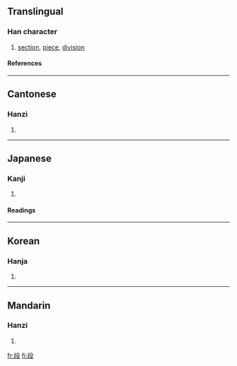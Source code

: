 ==Translingual==
===Han character===
{{Han char|rn=79|rad=殳|as=05|sn=9|four=7744<sub>7</sub>|canj=竹十竹弓水 (HJHNE)}}
# [[section]], [[piece]], [[division]]
====References====
{{Han ref|kx=0584.220|dkj=16619|dj=0977.120|hdz=32155.100|uh=6BB5|ud=27573|bh=AC71|bd=44145}}

----
==Cantonese==
===Hanzi===
{{yue-hanzi|jyut=|y=dyun6}}
# {{defn|Cantonese}}

----
==Japanese==
===Kanji===
{{ja-kanji|grade=|rs=殳05}}
# {{defn|Japanese}} 
====Readings====
{{ja-readings|on=[[だん]] (dan), [[たん]] (tan)|kun=[[きたえる]] (kitaeru), [[わかち]] (wakachi)}}

----
==Korean==
===Hanja===
{{ko-hanja|hangeul=[[단]]|eumhun=|rv=dan|mr=tan|y=tan}}
# {{defn|Korean}}

----
==Mandarin==
===Hanzi===
{{cmn-hanzi|pin=[[duàn]] (duan4)|wg=tuan<sup>4</sup>}}
# {{defn|Mandarin}}

[[fr:段]]
[[fi:段]]